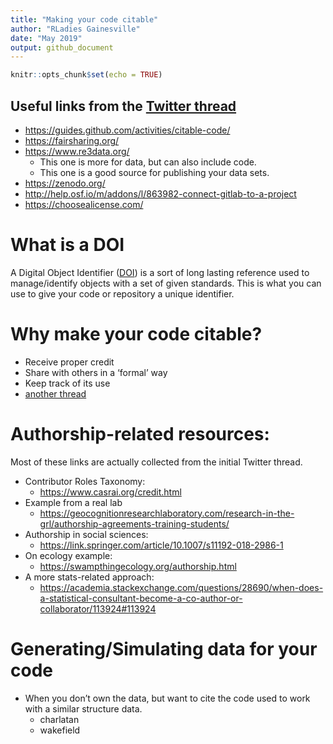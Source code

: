 ```yaml
---
title: "Making your code citable"
author: "RLadies Gainesville"
date: "May 2019"
output: github_document
---
```


```r
knitr::opts_chunk$set(echo = TRUE)
```

## Useful links from the [Twitter thread](https://twitter.com/javirudolph/status/1126108566962737152)

 - <https://guides.github.com/activities/citable-code/>
 - <https://fairsharing.org/>
 - <https://www.re3data.org/>
    - This one is more for data, but can also include code.
    - This one is a good source for publishing your data sets.
 - <https://zenodo.org/>
 - <http://help.osf.io/m/addons/l/863982-connect-gitlab-to-a-project>
 - <https://choosealicense.com/>

# What is a DOI

A Digital Object Identifier ([DOI](https://en.wikipedia.org/wiki/Digital_object_identifier)) is a sort of long lasting reference used to manage/identify objects with a set of given standards. This is what you can use to give your code or repository a unique identifier.

# Why make your code citable?
 - Receive proper credit
 - Share with others in a 'formal' way
 - Keep track of its use
 - [another thread](https://twitter.com/Hao_and_Y/status/1126156562039476225)
 
 
 
# Authorship-related resources:
Most of these links are actually collected from the initial Twitter thread.  


 - Contributor Roles Taxonomy:
    - <https://www.casrai.org/credit.html>
 - Example from a real lab
    - <https://geocognitionresearchlaboratory.com/research-in-the-grl/authorship-agreements-training-students/>
 - Authorship in social sciences:
    - <https://link.springer.com/article/10.1007/s11192-018-2986-1>
 - On ecology example:
    - <https://swampthingecology.org/authorship.html>
 - A more stats-related approach:
    - <https://academia.stackexchange.com/questions/28690/when-does-a-statistical-consultant-become-a-co-author-or-collaborator/113924#113924>
    
    
# Generating/Simulating data for your code
 - When you don't own the data, but want to cite the code used to work with a similar structure data.
    - charlatan
    - wakefield